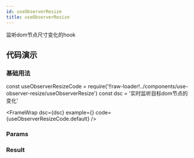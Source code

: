 ```yaml
---
id: useObserverResize
title: useObserverResize
---
```


监听dom节点尺寸变化的hook


## 代码演示
### 基础用法

const useObserverResizeCode = require('!!raw-loader!../components/use-observer-resize/useObserverResize')
const dsc = '实时监听目标dom节点的变化'

<FrameWrap dsc={dsc}
  example={<IuseObserverResize />}
  code={useObserverResizeCode.default} />


### Params


<Table dataSource={paramsSource} columns={paramsColumns} pagination={false} />

### Result


<Table dataSource={resultSource} columns={resultColumns} pagination={false} />
